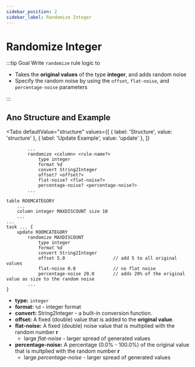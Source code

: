 ```yaml
---
sidebar_position: 2
sidebar_label: Randomize Integer
---
```



# Randomize Integer

:::tip Goal
Write `randomize` rule logic to

- Takes the **original values** of the type **integer**, and adds random noise
- Specify the random noise by using the `offset`, `flat-noise`, and `percentage-noise` parameters

:::

## Ano Structure and Example

<Tabs
  defaultValue="structure"
  values={[
    { label: 'Structure', value: 'structure' },
    { label: 'Update Example', value: 'update' },
  ]}
>

<TabItem value="structure">

```ano
        ...
        randomize <column> <rule-name?>
            type integer
            format %d
            convert String2Integer
            offset? <offset?>
            flat-noise? <flat-noise?>
            percentage-noise? <percentage-noise?>
        ...
```

</TabItem>

<TabItem value="update">

```ano
table ROOMCATEGORY
    ...
    column integer MAXDISCOUNT size 10
    ...
...
task ... {
    update ROOMCATEGORY
        randomize MAXDISCOUNT
            type integer
            format %d
            convert String2Integer
            offset 5.0                  // add 5 to all original values
            flat-noise 0.0              // no flat noise
            percentage-noise 20.0       // adds 20% of the original value as size to the random noise
        ...
}
```

</TabItem>

</Tabs>

- **type:** `integer`
- **format:** `%d` - integer format
- **convert:** String2Integer - a built-in conversion function.
- **offset:** A fixed (double) value that is added to the **original value**.
- **flat-noise:** A fixed (double) noise value that is multiplied with the random number **r**
  - large _flat-noise_ - larger spread of generated values
- **percentage-noise:** A percentage (0.0% - 100.0%) of the original value that is multplied with the random number **r**
  - large _percentage-noise_ - larger spread of generated values

<Noiseformula type="integer" />
